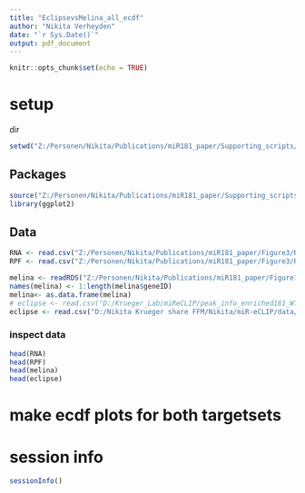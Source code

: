 ```yaml
---
title: "EclipsevsMelina_all_ecdf"
author: "Nikita Verheyden"
date: "`r Sys.Date()`"
output: pdf_document
---
```


```r
knitr::opts_chunk$set(echo = TRUE)
```


# setup

dir
```r
setwd("Z:/Personen/Nikita/Publications/miR181_paper/Supporting_scripts/eclipse")
```

## Packages

```r
source("Z:/Personen/Nikita/Publications/miR181_paper/Supporting_scripts/themes/theme_paper.R")
library(ggplot2)
```


## Data

```r
RNA <- read.csv("Z:/Personen/Nikita/Publications/miR181_paper/Figure3/RNA_masterframe.csv")
RPF <- read.csv("Z:/Personen/Nikita/Publications/miR181_paper/Figure3/RPF_masterframe.csv")

melina <- readRDS("Z:/Personen/Nikita/Publications/miR181_paper/Figure1/mir181_binding_sites__venn_types/mir181_bs.rds")
names(melina) <- 1:length(melina$geneID)
melina<- as.data.frame(melina)
# eclipse <- read.csv("D:/Krueger_Lab/miReCLIP/peak_info_enriched181_WT.csv") # home
eclipse <- read.csv("D:/Nikita Krueger share FFM/Nikita/miR-eCLIP/data/peak_info_WTall_enriched181.csv")#lab

```

### inspect data
```r
head(RNA)
head(RPF)
head(melina)
head(eclipse)
```



# make ecdf plots for both targetsets








# session info
```r
sessionInfo()
```
